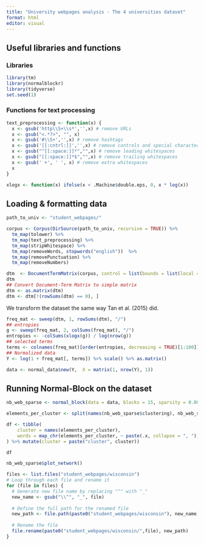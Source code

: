 ```yaml
---
title: "University webpages analysis - The 4 universities dataset"
format: html
editor: visual
---
```


## Useful libraries and functions

### Libraries

```r
library(tm)
library(normalblockr)
library(tidyverse)
set.seed(1)
```

### Functions for text processing

```r
text_preprocessing <- function(x) {
  x <- gsub('http\\S+\\s*','',x) # remove URLs
  x <- gsub("<.*?>", "", x)
  x <- gsub('#\\S+','',x) # remove hashtags
  x <- gsub('[[:cntrl:]]','',x) # remove controls and special characters
  x <- gsub("^[[:space:]]*","",x) # remove leading whitespaces
  x <- gsub("[[:space:]]*$","",x) # remove trailing whitespaces
  x <- gsub(' +', ' ', x) # remove extra whitespaces
  x
}

```

```r
xlogx <- function(x) ifelse(x < .Machine$double.eps, 0, x * log(x))
```

## Loading & formatting data

```r
path_to_univ <- "student_webpages/"
```

```r
corpus <- Corpus(DirSource(path_to_univ, recursive = TRUE)) %>%
  tm_map(tolower) %>%
  tm_map(text_preprocessing) %>%
  tm_map(stripWhitespace) %>%
  tm_map(removeWords, stopwords("english"))  %>%
  tm_map(removePunctuation) %>%
  tm_map(removeNumbers)
```

```r
dtm  <- DocumentTermMatrix(corpus, control = list(bounds = list(local = c(2, Inf))))
dtm
## Convert Document-Term Matrix to simple matrix
dtm <- as.matrix(dtm)
dtm <- dtm[!(rowSums(dtm) == 0), ]
```

We transform the dataset the same way Tan et al. (2015) did.

```r
freq_mat <- sweep(dtm, 1, rowSums(dtm), "/")
## entropies
g <- sweep(freq_mat, 2, colSums(freq_mat), "/")
entropies <- -colSums(xlogx(g)) / log(nrow(g))
## selected terms
terms <- colnames(freq_mat)[order(entropies, decreasing = TRUE)[1:100]]
## Normalized data
Y <- log(1 + freq_mat[, terms]) %>% scale() %>% as.matrix()
```

```r
data <- normal_data$new(Y,  X = matrix(1, nrow(Y), 1))
```

## Running Normal-Block on the dataset

```r
nb_web_sparse <- normal_block(data = data, blocks = 15, sparsity = 0.005)
```

```r
elements_per_cluster <- split(names(nb_web_sparse$clustering), nb_web_sparse$clustering)

df <- tibble(
    cluster = names(elements_per_cluster),
    words = map_chr(elements_per_cluster, ~ paste(.x, collapse = ", "))
) %>% mutate(cluster = paste("cluster", cluster))

df
```

```r
nb_web_sparse$plot_network()
```

```r
files <- list.files("student_webpages/wisconsin")
# Loop through each file and rename it
for (file in files) {
  # Generate new file name by replacing "^" with "_"
  new_name <- gsub("\\^", "_", file) 
  
  # Define the full path for the renamed file
  new_path <- file.path(paste0("student_webpages/wisconsin"), new_name)
  
  # Rename the file
  file.rename(paste0("student_webpages/wisconsin/",file), new_path)
}

```
